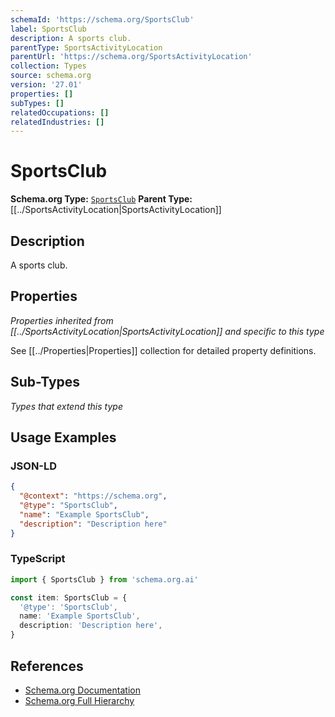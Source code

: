 ```yaml
---
schemaId: 'https://schema.org/SportsClub'
label: SportsClub
description: A sports club.
parentType: SportsActivityLocation
parentUrl: 'https://schema.org/SportsActivityLocation'
collection: Types
source: schema.org
version: '27.01'
properties: []
subTypes: []
relatedOccupations: []
relatedIndustries: []
---
```

# SportsClub

**Schema.org Type:** [`SportsClub`](https://schema.org/SportsClub)
**Parent Type:** [[../SportsActivityLocation|SportsActivityLocation]]

## Description

A sports club.

## Properties

*Properties inherited from [[../SportsActivityLocation|SportsActivityLocation]] and specific to this type*

See [[../Properties|Properties]] collection for detailed property definitions.

## Sub-Types

*Types that extend this type*

## Usage Examples

### JSON-LD

```json
{
  "@context": "https://schema.org",
  "@type": "SportsClub",
  "name": "Example SportsClub",
  "description": "Description here"
}
```

### TypeScript

```typescript
import { SportsClub } from 'schema.org.ai'

const item: SportsClub = {
  '@type': 'SportsClub',
  name: 'Example SportsClub',
  description: 'Description here',
}
```

## References

- [Schema.org Documentation](https://schema.org/SportsClub)
- [Schema.org Full Hierarchy](https://schema.org/docs/full.html)
